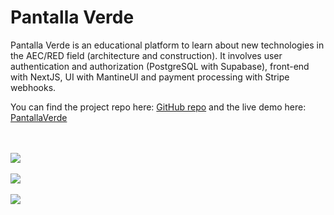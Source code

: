 
# Pantalla Verde

Pantalla Verde is an educational platform to learn about new technologies in the AEC/RED field (architecture and construction).
It involves user authentication and authorization (PostgreSQL with Supabase), front-end with NextJS, UI with MantineUI and payment processing with Stripe webhooks.

You can find the project repo here: [GitHub repo](https://github.com/andriusmv/pantallaverde) and the live demo here: [PantallaVerde](https://pantallaverde.vercel.app/)


<br />
<br />
<Image src="/pvone.png" width={800} height={450} />
<br />
<br />
<Image src="/pvtwo.png" width={800} height={450} />
<br />
<br />
<Image src="/pvtree.png" width={800} height={450} />
<br />